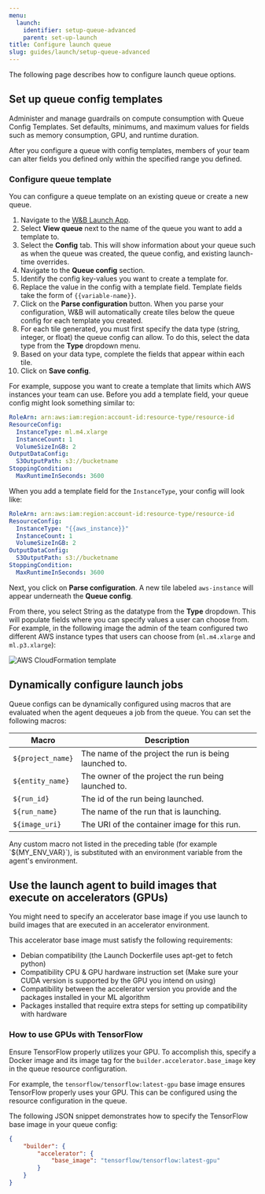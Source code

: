 ```yaml
---
menu:
  launch:
    identifier: setup-queue-advanced
    parent: set-up-launch
title: Configure launch queue
slug: guides/launch/setup-queue-advanced
---
```


The following page describes how to configure launch queue options.

## Set up queue config templates
Administer and manage guardrails on compute consumption with Queue Config Templates. Set defaults, minimums, and maximum values for fields such as memory consumption, GPU, and runtime duration.

After you configure a queue with config templates, members of your team can alter fields you defined only within the specified range you defined.

### Configure queue template
You can configure a queue template on an existing queue or create a new queue.  

1. Navigate to the [W&B Launch App](https://wandb.ai/launch).
2. Select **View queue** next to the name of the queue you want to add a template to.
3. Select the **Config** tab. This will show information about your queue such as when the queue was created, the queue config, and existing launch-time overrides.
4. Navigate to the **Queue config** section.
5. Identify the config key-values you want to create a template for. 
6. Replace the value in the config with a template field. Template fields take the form of `{{variable-name}}`. 
7. Click on the **Parse configuration** button. When you parse your configuration, W&B will automatically create tiles below the queue config for each template you created.
8. For each tile generated, you must first specify the data type (string, integer, or float) the queue config can allow. To do this, select the data type from the **Type** dropdown menu.
9. Based on your data type, complete the fields that appear within each tile.
10. Click on **Save config**.


For example, suppose you want to create a template that limits which AWS instances your team can use. Before you add a template field, your queue config might look something similar to:

```yaml title="launch config"
RoleArn: arn:aws:iam:region:account-id:resource-type/resource-id
ResourceConfig:
  InstanceType: ml.m4.xlarge
  InstanceCount: 1
  VolumeSizeInGB: 2
OutputDataConfig:
  S3OutputPath: s3://bucketname
StoppingCondition:
  MaxRuntimeInSeconds: 3600
```

When you add a template field for the `InstanceType`, your config will look like:

```yaml title="launch config"
RoleArn: arn:aws:iam:region:account-id:resource-type/resource-id
ResourceConfig:
  InstanceType: "{{aws_instance}}"
  InstanceCount: 1
  VolumeSizeInGB: 2
OutputDataConfig:
  S3OutputPath: s3://bucketname
StoppingCondition:
  MaxRuntimeInSeconds: 3600
```


Next, you click on **Parse configuration**. A new tile labeled `aws-instance` will appear underneath the **Queue config**. 

From there, you select String as the datatype from the **Type** dropdown. This will populate fields where you can specify values a user can choose from. For example, in the following image the admin of the team configured two different AWS instance types that users can choose from (`ml.m4.xlarge` and `ml.p3.xlarge`):

<Frame>
    <img src="/images/launch/aws_template_example.png" alt="AWS CloudFormation template"  />
</Frame>



## Dynamically configure launch jobs
Queue configs can be dynamically configured using macros that are evaluated when the agent dequeues a job from the queue. You can set the following macros:

| Macro             | Description                                           |
|-------------------|-------------------------------------------------------|
| `${project_name}` | The name of the project the run is being launched to. |
| `${entity_name}`  | The owner of the project the run being launched to.   |
| `${run_id}`       | The id of the run being launched.                     |
| `${run_name}`     | The name of the run that is launching.                |
| `${image_uri}`    | The URI of the container image for this run.          |

<Note>
Any custom macro not listed in the preceding table (for example `${MY_ENV_VAR}`), is substituted with an environment variable from the agent's environment.
</Note>

## Use the launch agent to build images that execute on accelerators (GPUs)
You might need to specify an accelerator base image if you use launch to build images that are executed in an accelerator environment.

This accelerator base image must satisfy the following requirements:

- Debian compatibility (the Launch Dockerfile uses apt-get to fetch python)
- Compatibility CPU & GPU hardware instruction set (Make sure your CUDA version is supported by the GPU you intend on using)
- Compatibility between the accelerator version you provide and the packages installed in your ML algorithm
- Packages installed that require extra steps for setting up compatibility with hardware

### How to use GPUs with TensorFlow

Ensure TensorFlow properly utilizes your GPU. To accomplish this, specify a Docker image and its image tag for the `builder.accelerator.base_image` key in the queue resource configuration.

For example, the `tensorflow/tensorflow:latest-gpu` base image ensures TensorFlow properly uses your GPU. This can be configured using the resource configuration in the queue.

The following JSON snippet demonstrates how to specify the TensorFlow base image in your queue config:

```json title="Queue config"
{
    "builder": {
        "accelerator": {
            "base_image": "tensorflow/tensorflow:latest-gpu"
        }
    }
}
```